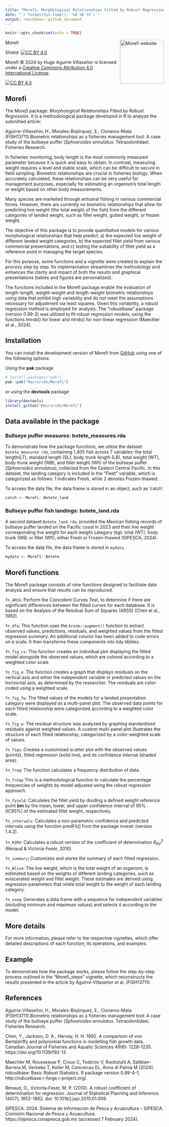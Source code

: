 ```yaml
---
title: "Morefi: Morphological Relationships Fitted by Robust Regression"
date: "`r format(Sys.time(), '%d %B %Y')`"
output: rmarkdown::github_document
---
```


```r
knitr::opts_chunk$set(echo = TRUE)
```

Morefi <a href="https://github.com/Macrurido/Morefi/"><img src="man/figures/logo.png" align="right" height="139" alt="Morefi website" /></a>

<!-- README.md is generated from README.Rmd. Please edit that file -->

Shield: [![CC BY 4.0][cc-by-shield]][cc-by]

Morefi © 2024 by Hugo Aguirre Villaseñor is licensed under a
[Creative Commons Attribution 4.0 International License][cc-by].

[![CC BY 4.0][cc-by-image]][cc-by]

[cc-by]: http://creativecommons.org/licenses/by/4.0/
[cc-by-image]: https://i.creativecommons.org/l/by/4.0/88x31.png
[cc-by-shield]: https://img.shields.io/badge/License-CC%20BY%204.0-lightgrey.svg

## Morefi

The *Morefi* package: *Morphological Relationships Fitted by Robust Regression*.
It is a methodological package developed in R to analyze the submitted article:

Aguirre-Villaseñor, H., Morales-Bojórquez, E., Cisneros-Mata (FISH13711).Biometric
relationships as a fisheries management tool: A case study of the bullseye puffer
(*Sphoeroides annulatus*. Tetraodontidae). Fisheries Research.

In fisheries monitoring, body length is the most commonly measured parameter because
it is quick and easy to obtain. In contrast, measuring weight requires a level 
and stable scale, which can be difficult to secure in field sampling. Biometric
relationships are crucial in fisheries biology. When accurately calculated, 
these relationships can be very useful for management purposes, especially for 
estimating an organism's total length or weight based on other body measurements.

Many species are marketed through artisanal fishing in various commercial forms.
However, there are currently no biometric relationships that allow for predicting
live weight (the total weight of the fish) from the different categories of landed
weight, such as fillet weight, gutted weight, or frozen weight.

The objective of this package is to provide quantitative models for various 
morphological relationships that help predict: a) the expected live weight of
different landed weight categories, b) the expected fillet yield from various 
commercial presentations, and c) testing the suitability of fillet yield as a 
reference point in managing the target species.

For this purpose, some functions and a vignette were created to explain the process
step by step. Its implementation streamlines the methodology and enhances the 
clarity and impact of both the results and graphical presentations (tables and 
figures are personalized).

The functions included in the Morefi package enable the evaluation of length-length,
weight-weight and length-weight biometric relationships using data that exhibit
high variability and do not meet the assumptions necessary for adjustment via 
least squares. Given this variability, a robust regression method is employed 
for analysis. The "robustbase" package (version 0.99-2) was utilized to fit 
robust regression models, using the functions lmrob() for linear and nlrob()
for non-linear regression (Maechler et al., 2024).

## Installation

You can install the development version of Morefi from [GitHub](https://github.com/Macrurido/Morefi.git) 
using one of the following options:

Using the **pak** package
``` r
# install.packages("pak")
pak::pak("Macrurido/Morefi")
```
or using the **devtools** package

``` r
library(devtools)
install_github("Macrurido/Morefi")
```
## Data available in the package

### Bullseye puffer measures: botete_measures.rda

To demonstrate how the package functions, we utilize the
dataset `botete_measures.rda`, containing 1,405 fish across
7 variables: the total length(LT), standard length (SL),
body trunk length (LB), total weight (WT), body trunk weight
(WB), and fillet weight (Wfi) of the bullseye puffer
(*Sphoeroides annulatus*), collected from the Eastern Central
Pacific. In this dataset, the landing category is included in
the "Fleet" variable, which is categorized as follows: 1
indicates Fresh, while 2 denotes Frozen-thawed. 

To access the data file, the data frame is stored in an object,
such as 'catch'.

``` r
catch <- Morefi::Botete_land
```

### Bullseye puffer fish landings: botete_land.rda

A second dataset `Botete_land.rda`, provided the Mexican fishing records of bullseye
puffer landed on the Pacific coast in 2023 and their live weight corresponding
live weight for each weight category (kg): total (WT), body trunk (WB) or fillet
(Wfi), either Fresh or Frozen-thawed (SIPESCA, 2024).


To access the data file, the data frame is stored in `mydata`.
``` r
mydata <- Morefi::Botete
```
## Morefi functions

The Morefi package consists of nine functions designed to facilitate data analysis
and ensure that results can be reproduced.

`fn_ARSS`:	Perform the Coincident Curves Test, to determine if there are significant
differences between the fitted curves for each database. It is based on the 
Analysis of the Residual Sum of Squares (ARSS) (Chen et al., 1992).

`fn_dfa`: This function uses the `broom::augment()` function to extract observed
values, predictions, residuals, and weighted values from the fitted regression 
summary. An additional column has been added to code errors on a scale. It then 
transforms these components into tidy tibbles.

`fn_fig_cs`: This function creates an individual plot displaying the fitted model
alongside the observed values, which are colored according to a weighted color scale.

`fn_fig_e`: The function creates a graph that displays residuals on the vertical axis
and either the independent variable or predicted values on the horizontal
axis, as determined by the researcher. The residuals are color-coded using
a weighted scale.

`fn_fig_fw`: The fitted values of the models for a landed presentation category were
displayed as a multi-panel plot. The observed data points for each fitted 
relationship were categorized according to a weighted color scale.

`fn_fig_w`: The residual structure was analyzed by graphing standardized 
residuals against weighted values. A custom multi-panel plot illustrates the
structure of each fitted relationship, categorized by a color-weighted scale of values.

`fn_figs`:	Creates a customized scatter plot with the observed values (points),
fitted regression (solid line), and its confidence interval (shaded area).

`fn_freq`:	The function calculates a frequency distribution of data.

`fn_freqw`	This is a methodological function to calculate the percentage 
frequencies of weights by model adjusted using the robust regression approach.

`fn_fyield`:	Calculates the fillet yield by dividing a defined weight reference
point **bm** by the mean, lower, and upper confidence interval of 95% (IC95%) of
the estimated fillet weight, respectively.

`fn_intervals`:	Calculates a non-parametric confidence and predicted intervals 
using the function predFit() from the package investr (version 1.4.2).

`fn_R2RV`:	Calculates a robust version of the coefficient of determination
$R^{2}_{RV}$ (Renaud & Victoria-Feser, 2010).

`fn_summary`:	Customizes and stores the summary of each fitted regression.

`fn_Wlive`: The live weight, which is the total weight of an organism, is estimated based
on the weights of different landing categories, such as eviscerated weight and
fillet weight. These estimates are derived using regression parameters that
relate total weight to the weight of each landing category.

`fn_xseq`:	Generates a data frame with a sequence for independent variables 
(including minimum and maximum values) and selects it according to the model.

## More details

For more information, please refer to the respective vignettes, which offer 
detailed descriptions of each function, its operations, and examples.

## Example

To demonstrate how the package works, please follow the step-by-step process
outlined in the "Morefi_steps" vignette, which reconstructs the results presented
in the article by Aguirre-Villaseñor et al. (FISH13711).

## References

Aguirre-Villaseñor, H., Morales-Bojórquez, E., Cisneros-Mata (FISH13711).Biometric
relationships as a fisheries management tool: A case study of the bullseye puffer
(*Sphoeroides annulatus*. Tetraodontidae). Fisheries Research.

Chen, Y., Jackson, D. A., Harvey, H. H. 1992. A comparison of von Bertalanffy and
polynomial functions in modelling fish growth data. Canadian Journal of Fisheries
and Aquatic Sciences 49(6): 1228–1235. https://doi.org/10.1139/f92-13

Maechler M, Rousseeuw P, Croux C, Todorov V, Ruckstuhl A, Salibian-Barrera M,
Verbeke T, Koller M, Conceicao EL, Anna di Palma M (2024). robustbase: Basic 
Robust Statistics. R package version 0.99-4-1, http://robustbase.r-forge.r-project.org/.

Renaud, O., Victoria-Feser, M. P. (2010). A robust coefficient of determination
for regression. Journal of Statistical Planning and Inference. 140(7), 1852-1862. 
doi: 10.1016/j.jspi.2010.01.008.

SIPESCA. 2024. Sistema de Información de Pesca y Acuacultura – SIPESCA. Comisión
Nacional de Pesca y Acuacultura. https://sipesca.conapesca.gob.mx (accessed 7 
February 2024).
